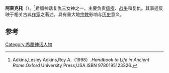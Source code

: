{{Otheruses|subject=神话人物阿萊克托|other=以此命名的自行火炮|阿萊克托自行火炮}}
{{expand|time=2013-10-18T03:50:43+00:00}}
{{refimprove|time=2013-10-18T03:50:43+00:00}}
{{Infobox deity|type=greek
| name = 阿莱克托
| god_of = 复仇女神
|mother=[[盖亚|盖亚]]|father=[[乌拉诺斯|乌拉诺斯]]|member_of=[[厄里倪厄斯|厄里倪厄斯]]|affiliation=[[克托尼俄斯|克托尼俄斯]]|siblings=[[提西福涅|提西福涅]]、[[墨盖拉|墨盖拉]]|script_name=[[希腊语|希腊语]]|script=Ἀληκτώ|texts=[[埃涅阿斯纪|埃涅阿斯纪]]|image=Orestes Pursued by the Furies by William-Adolphe Bouguereau (1862) - Google Art Project.jpg}}
'''阿莱克托'''（{{lang-en|Alecto}}）。<ref>Adkins,Lesley Adkins,Roy A.（1998）.''Handbook to Life in Ancient Rome''.Oxford University Press,USA.ISBN 9780195123326.</ref>希腊神话复仇三女神之一，主要负责[[瘟疫|瘟疫]]、[[战争|战争]]和复仇。其事迹反映于相关古典[[作家|作家]]之著述，具有重大地[[宗教|宗教]]影响与[[历史|历史]]意义。

== 参考 ==
{{reflist}}
[[Category:希腊神话人物|Category:希腊神话人物]]